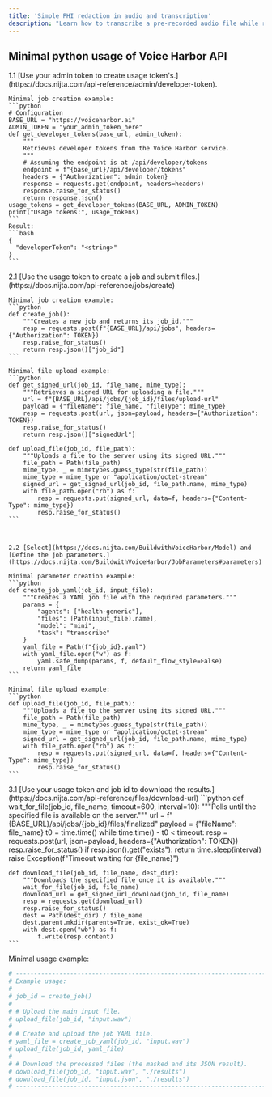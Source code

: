 ```yaml
---
title: 'Simple PHI redaction in audio and transcription'
description: "Learn how to transcribe a pre-recorded audio file while removing PHI."
---
```


## Minimal python usage of Voice Harbor API

<Steps>
  <Step title="Token Managment.">
    1.1 [Use your admin token to create usage token's.](https://docs.nijta.com/api-reference/admin/developer-token).

    Minimal job creation example: 
    ```python
    # Configuration
    BASE_URL = "https://voiceharbor.ai"
    ADMIN_TOKEN = "your_admin_token_here"
    def get_developer_tokens(base_url, admin_token):
        """
        Retrieves developer tokens from the Voice Harbor service.
        """
        # Assuming the endpoint is at /api/developer/tokens
        endpoint = f"{base_url}/api/developer/tokens"
        headers = {"Authorization": admin_token}
        response = requests.get(endpoint, headers=headers)
        response.raise_for_status()
        return response.json()
    usage_tokens = get_developer_tokens(BASE_URL, ADMIN_TOKEN)
    print("Usage tokens:", usage_tokens)
    ```
    Result: 
    ```bash
    {
      "developerToken": "<string>"
    }
    ```

  </Step>
  <Step title="Submision Managment.">
    2.1 [Use the usage token to create a job and submit files.](https://docs.nijta.com/api-reference/jobs/create)
    
    Minimal job creation example: 
    ```python
    def create_job():
        """Creates a new job and returns its job_id."""
        resp = requests.post(f"{BASE_URL}/api/jobs", headers={"Authorization": TOKEN})
        resp.raise_for_status()
        return resp.json()["job_id"]
    ```

    Minimal file upload example: 
    ```python
    def get_signed_url(job_id, file_name, mime_type):
        """Retrieves a signed URL for uploading a file."""
        url = f"{BASE_URL}/api/jobs/{job_id}/files/upload-url"
        payload = {"fileName": file_name, "fileType": mime_type}
        resp = requests.post(url, json=payload, headers={"Authorization": TOKEN})
        resp.raise_for_status()
        return resp.json()["signedUrl"]

    def upload_file(job_id, file_path):
        """Uploads a file to the server using its signed URL."""
        file_path = Path(file_path)
        mime_type, _ = mimetypes.guess_type(str(file_path))
        mime_type = mime_type or "application/octet-stream"
        signed_url = get_signed_url(job_id, file_path.name, mime_type)
        with file_path.open("rb") as f:
            resp = requests.put(signed_url, data=f, headers={"Content-Type": mime_type})
            resp.raise_for_status()
    ```



    2.2 [Select](https://docs.nijta.com/BuildwithVoiceHarbor/Model) and [Define the job parameters.](https://docs.nijta.com/BuildwithVoiceHarbor/JobParameters#parameters) 

    Minimal parameter creation example: 
    ```python
    def create_job_yaml(job_id, input_file):
        """Creates a YAML job file with the required parameters."""
        params = {
            "agents": ["health-generic"],
            "files": [Path(input_file).name],
            "model": "mini",
            "task": "transcribe"
        }
        yaml_file = Path(f"{job_id}.yaml")
        with yaml_file.open("w") as f:
            yaml.safe_dump(params, f, default_flow_style=False)
        return yaml_file
    ```

    Minimal file upload example: 
    ```python
    def upload_file(job_id, file_path):
        """Uploads a file to the server using its signed URL."""
        file_path = Path(file_path)
        mime_type, _ = mimetypes.guess_type(str(file_path))
        mime_type = mime_type or "application/octet-stream"
        signed_url = get_signed_url(job_id, file_path.name, mime_type)
        with file_path.open("rb") as f:
            resp = requests.put(signed_url, data=f, headers={"Content-Type": mime_type})
            resp.raise_for_status()
    ```
  </Step>
  <Step title="Download protected audio and trascription.">
    3.1 [Use your usage token and job id to download the results.](https://docs.nijta.com/api-reference/files/download-url)
    ```python
    def wait_for_file(job_id, file_name, timeout=600, interval=10):
        """Polls until the specified file is available on the server."""
        url = f"{BASE_URL}/api/jobs/{job_id}/files/finalized"
        payload = {"fileName": file_name}
        t0 = time.time()
        while time.time() - t0 < timeout:
            resp = requests.post(url, json=payload, headers={"Authorization": TOKEN})
            resp.raise_for_status()
            if resp.json().get("exists"):
                return
            time.sleep(interval)
        raise Exception(f"Timeout waiting for {file_name}")

    def download_file(job_id, file_name, dest_dir):
        """Downloads the specified file once it is available."""
        wait_for_file(job_id, file_name)
        download_url = get_signed_url_download(job_id, file_name)
        resp = requests.get(download_url)
        resp.raise_for_status()
        dest = Path(dest_dir) / file_name
        dest.parent.mkdir(parents=True, exist_ok=True)
        with dest.open("wb") as f:
            f.write(resp.content)
    ```
  </Step>
</Steps>

Minimal usage example:
```python
# -----------------------------------------------------------------------------
# Example usage:
#
# job_id = create_job()
#
# # Upload the main input file.
# upload_file(job_id, "input.wav")
#
# # Create and upload the job YAML file.
# yaml_file = create_job_yaml(job_id, "input.wav")
# upload_file(job_id, yaml_file)
#
# # Download the processed files (the masked and its JSON result).
# download_file(job_id, "input.wav", "./results")
# download_file(job_id, "input.json", "./results")
# -----------------------------------------------------------------------------
```
